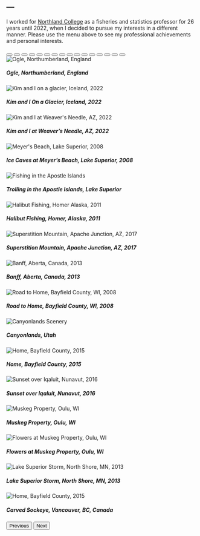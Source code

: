 ---
---

I worked for [Northland College](https://www.northland.edu/) as a fisheries and statistics professor for 26 years until 2022, when I decided to pursue my interests in a different manner. Please use the menu above to see my professional achievements and personal interests.

<div id="carouselExampleCaptions" class="carousel slide carousel-fade" data-bs-ride="carousel">
<div class="carousel-indicators">
<button type="button" data-bs-target="#carouselExampleCaptions" data-bs-slide-to="0" class="active" aria-current="true" aria-label="Slide 1"></button>
<button type="button" data-bs-target="#carouselExampleCaptions" data-bs-slide-to="1" aria-label="Slide 2"></button>
<button type="button" data-bs-target="#carouselExampleCaptions" data-bs-slide-to="2" aria-label="Slide 3"></button>
<button type="button" data-bs-target="#carouselExampleCaptions" data-bs-slide-to="3" aria-label="Slide 4"></button>
<button type="button" data-bs-target="#carouselExampleCaptions" data-bs-slide-to="4" aria-label="Slide 5"></button>
<button type="button" data-bs-target="#carouselExampleCaptions" data-bs-slide-to="5" aria-label="Slide 6"></button>
<button type="button" data-bs-target="#carouselExampleCaptions" data-bs-slide-to="6" aria-label="Slide 7"></button>
<button type="button" data-bs-target="#carouselExampleCaptions" data-bs-slide-to="7" aria-label="Slide 8"></button>
<button type="button" data-bs-target="#carouselExampleCaptions" data-bs-slide-to="8" aria-label="Slide 9"></button>
<button type="button" data-bs-target="#carouselExampleCaptions" data-bs-slide-to="9" aria-label="Slide 10"></button>
<button type="button" data-bs-target="#carouselExampleCaptions" data-bs-slide-to="10" aria-label="Slide 11"></button>
<button type="button" data-bs-target="#carouselExampleCaptions" data-bs-slide-to="11" aria-label="Slide 12"></button>
<button type="button" data-bs-target="#carouselExampleCaptions" data-bs-slide-to="12" aria-label="Slide 13"></button>
<button type="button" data-bs-target="#carouselExampleCaptions" data-bs-slide-to="13" aria-label="Slide 14"></button>
<button type="button" data-bs-target="#carouselExampleCaptions" data-bs-slide-to="14" aria-label="Slide 15"></button>
<button type="button" data-bs-target="#carouselExampleCaptions" data-bs-slide-to="15" aria-label="Slide 16"></button>
</div>
<div class="carousel-inner">
<div class="carousel-item active" data-bs-interval="3000">
<img src="zresources/img/big-imgs/Ogle_Sign_UK.jpg" class="d-block w-100" alt="Ogle, Northumberland, England">
<div class="carousel-caption d-none d-md-block">
<h5>Ogle, Northumberland, England</h5>
</div>
</div>
<div class="carousel-item" data-bs-interval="3000">
<img src="zresources/img/big-imgs/Iceland_2022.jpg" class="d-block w-100" alt="Kim and I on a glacier, Iceland, 2022">
<div class="carousel-caption d-none d-md-block">
<h5>Kim and I On a Glacier, Iceland, 2022</h5>
</div>
</div>
<div class="carousel-item" data-bs-interval="3000">
<img src="zresources/img/big-imgs/WeaversNeedle_2022.jpg" class="d-block w-100" alt="Kim and I at Weaver's Needle, AZ, 2022">
<div class="carousel-caption d-none d-md-block">
<h5>Kim and I at Weaver's Needle, AZ, 2022</h5>
</div>
</div>
<div class="carousel-item" data-bs-interval="3000">
<img src="zresources/img/big-imgs/MeyersBeach2008.jpg" class="d-block w-100" alt="Meyer's Beach, Lake Superior, 2008">
<div class="carousel-caption d-none d-md-block">
<h5>Ice Caves at Meyer's Beach, Lake Superior, 2008</h5>
</div>
</div>
<div class="carousel-item" data-bs-interval="3000">
<img src="zresources/img/big-imgs/AIFishing1.jpg" class="d-block w-100" alt="Fishing in the Apostle Islands">
<div class="carousel-caption d-none d-md-block">
<h5>Trolling in the Apostle Islands, Lake Superior</h5>
</div>
</div>
<div class="carousel-item" data-bs-interval="3000">
<img src="zresources/img/big-imgs/Alaska2011b.jpg" class="d-block w-100" alt="Halibut Fishing, Homer Alaska, 2011">
<div class="carousel-caption d-none d-md-block">
<h5>Halibut Fishing, Homer, Alaska, 2011</h5>
</div>
</div>
<div class="carousel-item" data-bs-interval="3000">
<img src="zresources/img/big-imgs/Arizona_2017a.jpg" class="d-block w-100" alt="Superstition Mountain, Apache Junction, AZ, 2017">
<div class="carousel-caption d-none d-md-block">
<h5>Superstition Mountain, Apache Junction, AZ, 2017</h5>
</div>
</div>
<div class="carousel-item" data-bs-interval="3000">
<img src="zresources/img/big-imgs/Banff2013b.jpg" class="d-block w-100" alt="Banff, Aberta, Canada, 2013">
<div class="carousel-caption d-none d-md-block">
<h5>Banff, Aberta, Canada, 2013</h5>
</div>
</div>
<div class="carousel-item" data-bs-interval="3000">
<img src="zresources/img/big-imgs/BayfieldCo2008.jpg" class="d-block w-100" alt="Road to Home, Bayfield County, WI, 2008">
<div class="carousel-caption d-none d-md-block">
<h5>Road to Home, Bayfield County, WI, 2008</h5>
</div>
</div>
<div class="carousel-item" data-bs-interval="3000">
<img src="zresources/img/big-imgs/Canyonlands.jpg" class="d-block w-100" alt="Canyonlands Scenery">
<div class="carousel-caption d-none d-md-block">
<h5>Canyonlands, Utah</h5>
</div>
</div>
<div class="carousel-item" data-bs-interval="3000">
<img src="zresources/img/big-imgs/Home_2015.jpg" class="d-block w-100" alt="Home, Bayfield County, 2015">
<div class="carousel-caption d-none d-md-block">
<h5>Home, Bayfield County, 2015</h5>
</div>
</div>
<div class="carousel-item" data-bs-interval="3000">
<img src="zresources/img/big-imgs/Iqaluit_Sunset_2016.jpg" class="d-block w-100" alt="Sunset over Iqaluit, Nunavut, 2016">
<div class="carousel-caption d-none d-md-block">
<h5>Sunset over Iqaluit, Nunavut, 2016</h5>
</div>
</div>
<div class="carousel-item" data-bs-interval="3000">
<img src="zresources/img/big-imgs/Muskeg_Winter.jpg" class="d-block w-100" alt="Muskeg Property, Oulu, WI">
<div class="carousel-caption d-none d-md-block">
<h5>Muskeg Property, Oulu, WI</h5>
</div>
</div>
<div class="carousel-item" data-bs-interval="3000">
<img src="zresources/img/big-imgs/MuskegFlowers.jpg" class="d-block w-100" alt="Flowers at Muskeg Property, Oulu, WI">
<div class="carousel-caption d-none d-md-block">
<h5>Flowers at Muskeg Property, Oulu, WI</h5>
</div>
</div>
<div class="carousel-item" data-bs-interval="3000">
<img src="zresources/img/big-imgs/NorthShore2013b.jpg" class="d-block w-100" alt="Lake Superior Storm, North Shore, MN, 2013">
<div class="carousel-caption d-none d-md-block">
<h5>Lake Superior Storm, North Shore, MN, 2013</h5>
</div>
</div>
<div class="carousel-item" data-bs-interval="3000">
<img src="zresources/img/big-imgs/Vancouver2.jpg" class="d-block w-100" alt="Home, Bayfield County, 2015">
<div class="carousel-caption d-none d-md-block">
<h5>Carved Sockeye, Vancouver, BC, Canada</h5>
</div>
</div>
</div>
<button class="carousel-control-prev" type="button" data-bs-target="#carouselExampleCaptions" data-bs-slide="prev">
<span class="carousel-control-prev-icon" aria-hidden="true"></span>
<span class="visually-hidden">Previous</span>
</button>
<button class="carousel-control-next" type="button" data-bs-target="#carouselExampleCaptions" data-bs-slide="next">
<span class="carousel-control-next-icon" aria-hidden="true"></span>
<span class="visually-hidden">Next</span>
</button>
</div>

